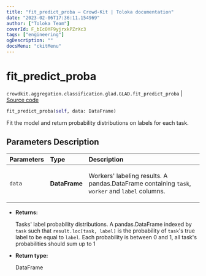 ```yaml
---
title: "fit_predict_proba — Crowd-Kit | Toloka documentation"
date: "2023-02-06T17:36:11.154969"
author: ["Toloka Team"]
coverId: F_bIcOYF9yjrxkPZrXc3
tags: ["engineering"]
ogDescription: ""
docsMenu: "ckitMenu"
---
```


# fit_predict_proba
`crowdkit.aggregation.classification.glad.GLAD.fit_predict_proba` | [Source code](https://github.com/Toloka/crowd-kit/blob/v1.2.0/crowdkit/aggregation/classification/glad.py#L315)

```python
fit_predict_proba(self, data: DataFrame)
```

Fit the model and return probability distributions on labels for each task.

## Parameters Description

| Parameters | Type | Description |
| :----------| :----| :-----------|
`data`|**DataFrame**|<p>Workers&#x27; labeling results. A pandas.DataFrame containing `task`, `worker` and `label` columns.</p>

* **Returns:**

  Tasks' label probability distributions.
A pandas.DataFrame indexed by `task` such that `result.loc[task, label]`
is the probability of `task`'s true label to be equal to `label`. Each
probability is between 0 and 1, all task's probabilities should sum up to 1

* **Return type:**

  DataFrame